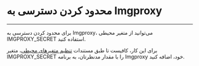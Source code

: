 

<Layout>
<Head>
<title>مستندات محدود کردن دسترسی به imgproxy  - لیارا</title>
<meta property="og:title" content="مستندات خدمات رایانش ابری لیارا" />
<meta property="og:description" content="مستندات مربوط به محدود کردن دسترسی به برنامه Imgproxy در لیارا"  />
</Head>

# محدود کردن دسترسی به Imgproxy
<hr className="mb-2" />


برای محدود کردن دسترسی به Imgproxy، می‌توانید از متغیر محیطی <Important>IMGPROXY_SECRET</Important> استفاده کنید.
<div className="h-2" />
برای این کار، کافیست تا طبق مستندات <a href="/paas/details/env" className="text-[#2196f3] ">تنظیم متغیرهای محیطی</a>، متغیر <Important>IMGPROXY_SECRET</Important> را با مقدار مدنظرتان، به برنامه Imgproxy خود، اضافه کنید.



</Layout>